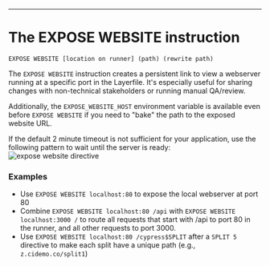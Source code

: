 ---

# The EXPOSE WEBSITE instruction

`EXPOSE WEBSITE [location on runner] (path) (rewrite path)`

The `EXPOSE WEBSITE` instruction creates a persistent link to view a webserver running at a specific port in the Layerfile. It's especially useful for sharing changes with non-technical stakeholders or running manual QA/review.

Additionally, the `EXPOSE_WEBSITE_HOST` environment variable is available even before `EXPOSE WEBSITE` if you need to "bake" the path to the exposed website URL.

If the default 2 minute timeout is not sufficient for your application, use the following pattern to wait until the server is ready:
![expose website directive](/docs/resources/expose-website-directive.png)

### Examples

- Use `EXPOSE WEBSITE localhost:80` to expose the local webserver at port 80
- Combine `EXPOSE WEBSITE localhost:80 /api` with `EXPOSE WEBSITE localhost:3000 /` to route all requests that start with /api to port 80 in the runner, and all other requests to port 3000.
- Use `EXPOSE WEBSITE localhost:80 /cypress$SPLIT` after a `SPLIT 5` directive to make each split have a unique path (e.g., `z.cidemo.co/split1`)

<div className="section-spacing"></div>